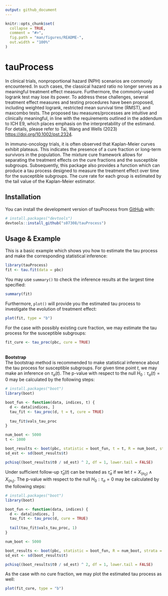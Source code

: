 ```yaml
---
output: github_document
---
```


<!-- README.md is generated from README.Rmd. Please edit that file -->

```r
knitr::opts_chunk$set(
  collapse = TRUE,
  comment = "#>",
  fig.path = "man/figures/README-",
  out.width = "100%"
)
```

# tauProcess

<!-- badges: start -->
<!-- badges: end -->

In clinical trials, nonproportional hazard (NPH) scenarios are commonly encountered. In such cases, the classical hazard ratio no longer serves as a meaningful treatment effect measure. Furthermore, the commonly-used logrank test may lose its power. To address these challenges, several treatment effect measures and testing procedures have been proposed, including weighted logrank, restricted mean survival time (RMST), and maxcombo tests. The proposed tau measures/processes are intuitive and clinically meaningful, in line with the requirements outlined in the addendum to ICH E9, which places emphasis on the interpretability of the estimand. For details, please refer to Tai, Wang and Wells (2023) <https://doi.org/10.1002/pst.2324>.

In immuno-oncology trials, it is often observed that Kaplan-Meier curves exhibit plateaus. This indicates the presence of a cure fraction or long-term survivors in the population. The mixture cure framework allows for separating the treatment effects on the cure fractions and the susceptible subgroups. Subsequently, this package also provides a function which can produce a tau process designed to measure the treatment effect over time for the susceptible subgroups. The cure rate for each group is estimated by the tail value of the Kaplan-Meier estimator. 


## Installation

You can install the development version of tauProcess from [GitHub](https://github.com/) with:

``` r
# install.packages("devtools")
devtools::install_github("s07308/tauProcess")
```

## Usage & Example

This is a basic example which shows you how to estimate the tau process and make the corresponding statistical inference:

```r
library(tauProcess)
fit <- tau.fit(data = pbc)
```

You may use `summary()` to check the inference results at the largest time specified:
```r
summary(fit)
```

Furthermore, `plot()` will provide you the estimated tau process to investigate the evolution of treatment effect: 
```r
plot(fit, type = "b")
```

For the case with possibly existing cure fraction, we may estimate the tau process for the susceptible subgroups:
```r
fit_cure <- tau_proc(pbc, cure = TRUE)
```

<br>
**Bootstrap**
<br>
The bootstrap method is recommended to make statistical inference about the tau process for susceptible subgroups. For given time point $t$, we may make an inference on $\tau_a(t)$. The p-value with respect to the null $H_0: \tau_a(t) = 0$ may be calculated by the following steps:
```r
# install.packages("boot")
library(boot)

boot_fun <- function(data, indices, t) {
  d <- data[indices, ]
  tau_fit <- tau_proc(d, t = t, cure = TRUE)
  
  tau_fit$vals_tau_proc
}

num_boot <- 5000
t <- 1000

boot_results <- boot(pbc, statistic = boot_fun, t = t, R = num_boot, strata = pbc$arm)
sd_est <- sd(boot_results$t)

pchisq((boot_results$t0 / sd_est) ^ 2, df = 1, lower.tail = FALSE)
```

Under sufficient follow-up $\hat{\tau}_a(t)$ can be treated as $\hat{\tau}_a$ if we let 
$t = X_{(n_0)} \wedge X_{(n_1)}$. The p-value with respect to the null $H_0: \tau_a = 0$ may be calculated by the following steps:

```r
# install.packages("boot")
library(boot)

boot_fun <- function(data, indices) {
  d <- data[indices, ]
  tau_fit <- tau_proc(d, cure = TRUE)
  
  tail(tau_fit$vals_tau_proc, 1)
}

num_boot <- 5000

boot_results <- boot(pbc, statistic = boot_fun, R = num_boot, strata = pbc$arm)
sd_est <- sd(boot_results$t)

pchisq((boot_results$t0 / sd_est) ^ 2, df = 1, lower.tail = FALSE)
```

As the case with no cure fraction, we may plot the estimated tau process as well:
```r
plot(fit_cure, type = "b")
```


